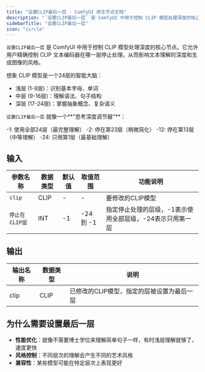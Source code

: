 ```yaml
---
title: "设置CLIP最后一层 - ComfyUI 原生节点文档"
description: "`设置CLIP最后一层` 是 ComfyUI 中用于控制 CLIP 模型处理深度的核心节点。"
sidebarTitle: "设置CLIP最后一层"
icon: "circle"
---
```


`设置CLIP最后一层` 是 ComfyUI 中用于控制 CLIP 模型处理深度的核心节点。它允许用户精确控制 CLIP 文本编码器在哪一层停止处理，从而影响文本理解的深度和生成图像的风格。

想象 CLIP 模型是一个24层的智能大脑：

- 浅层 (1-8层)：识别基本字母、单词
- 中层 (9-16层)：理解语法、句子结构
- 深层 (17-24层)：掌握抽象概念、复杂语义

`设置CLIP最后一层` 就像一个**"思考深度调节器"**：

-1: 使用全部24层（最完整理解）
-2: 停在第23层（稍微简化）
-12: 停在第13层（中等理解）
-24: 只用第1层（最基础理解）

## 输入

| 参数名称 | 数据类型  | 默认值 | 取值范围 | 功能说明 |
|----------|----------|---------|----------|----------|
| `clip` | CLIP  | - | - | 要修改的CLIP模型 |
| `停止在 CLIP层` | INT  | -1 | -24 到 -1 | 指定停止处理的层级，-1表示使用全部层级，-24表示只用第一层 |

## 输出

| 输出名称 | 数据类型 | 说明 |
|----------|----------|------|
| clip | CLIP | 已修改的CLIP模型，指定的层被设置为最后一层 |

## 为什么需要设置最后一层

- **性能优化**：就像不需要博士学位来理解简单句子一样，有时浅层理解就够了，速度更快
- **风格控制**：不同层次的理解会产生不同的艺术风格
- **兼容性**：某些模型可能在特定层次上表现更好

